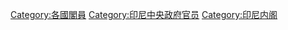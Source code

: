 [[Category:各國閣員|Category:各國閣員]]
[[Category:印尼中央政府官员|Category:印尼中央政府官员]]
[[Category:印尼内阁|Category:印尼内阁]]